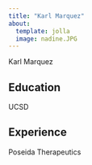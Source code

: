 ```yaml
---
title: "Karl Marquez"
about:
  template: jolla
  image: nadine.JPG
---
```


Karl Marquez

## Education

UCSD

## Experience

Poseida Therapeutics

